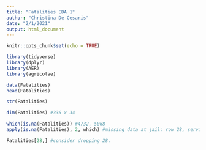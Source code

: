 ```yaml
---
title: "Fatalities EDA 1"
author: "Christina De Cesaris"
date: "2/1/2021"
output: html_document
---
```


```r
knitr::opts_chunk$set(echo = TRUE)
```

```r
library(tidyverse)
library(dplyr)
library(AER)
library(agricolae)

```

```r
data(Fatalities)
head(Fatalities)

str(Fatalities) 

dim(Fatalities) #336 x 34

which(is.na(Fatalities)) #4732, 5068
apply(is.na(Fatalities), 2, which) #missing data at jail: row 28, service: row 28

Fatalities[28,] #consider dropping 28.
```


